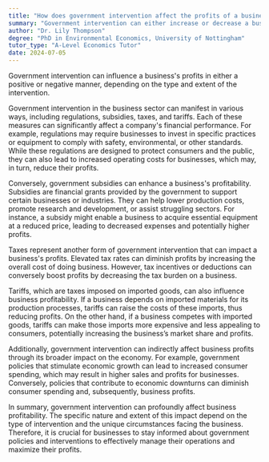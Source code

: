 ```yaml
---
title: "How does government intervention affect the profits of a business?"
summary: "Government intervention can either increase or decrease a business's profits depending on the nature and extent of the intervention."
author: "Dr. Lily Thompson"
degree: "PhD in Environmental Economics, University of Nottingham"
tutor_type: "A-Level Economics Tutor"
date: 2024-07-05
---
```


Government intervention can influence a business's profits in either a positive or negative manner, depending on the type and extent of the intervention.

Government intervention in the business sector can manifest in various ways, including regulations, subsidies, taxes, and tariffs. Each of these measures can significantly affect a company's financial performance. For example, regulations may require businesses to invest in specific practices or equipment to comply with safety, environmental, or other standards. While these regulations are designed to protect consumers and the public, they can also lead to increased operating costs for businesses, which may, in turn, reduce their profits.

Conversely, government subsidies can enhance a business's profitability. Subsidies are financial grants provided by the government to support certain businesses or industries. They can help lower production costs, promote research and development, or assist struggling sectors. For instance, a subsidy might enable a business to acquire essential equipment at a reduced price, leading to decreased expenses and potentially higher profits.

Taxes represent another form of government intervention that can impact a business's profits. Elevated tax rates can diminish profits by increasing the overall cost of doing business. However, tax incentives or deductions can conversely boost profits by decreasing the tax burden on a business.

Tariffs, which are taxes imposed on imported goods, can also influence business profitability. If a business depends on imported materials for its production processes, tariffs can raise the costs of these imports, thus reducing profits. On the other hand, if a business competes with imported goods, tariffs can make those imports more expensive and less appealing to consumers, potentially increasing the business’s market share and profits.

Additionally, government intervention can indirectly affect business profits through its broader impact on the economy. For example, government policies that stimulate economic growth can lead to increased consumer spending, which may result in higher sales and profits for businesses. Conversely, policies that contribute to economic downturns can diminish consumer spending and, subsequently, business profits.

In summary, government intervention can profoundly affect business profitability. The specific nature and extent of this impact depend on the type of intervention and the unique circumstances facing the business. Therefore, it is crucial for businesses to stay informed about government policies and interventions to effectively manage their operations and maximize their profits.
    